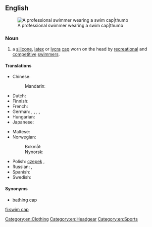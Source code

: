 ==English==
[[Image:Eamon Sullivan - 4x100 Beijing 2008.jpg|A professional swimmer wearing a swim cap|thumb]]

===Noun===
{{en-noun|head=[[swim]] [[cap]]}}

# a [[silicone]], [[latex]] or [[Lycra|lycra]] [[cap]] worn on the head by [[recreation]]al and [[competitive]] [[swimmer]]s.

====Translations====
{{trans-top|cap worn by swimmers}}
* Chinese:
*: Mandarin: {{t|cmn|泳帽|tr=yǒngmào|sc=Hani}}
* Dutch: {{t|nl|badmuts|f}}
* Finnish: {{t+|fi|uimalakki}}
* French: {{t|fr|bonnet de bain|m}}
* German: {{t-|de|Bademütze|f}}, {{t-|de|Badehaube|f}}, {{t-|de|Schwimmhaube}}, {{t-|de|Schwimmkappe|f}}, {{t+|de|Badekappe|f}}
* Hungarian: {{t+|hu|úszósapka}}
* Japanese: {{t|ja|水泳帽|tr=すいえいぼう, suieibō|sc=Jpan}}
{{trans-mid}}
* Maltese: {{t-|mt|kappa|f}}
* Norwegian:
*: Bokmål: {{t+|nb|badehette|m|f}}
*: Nynorsk: {{t-|nn|badehette|f}}
* Polish: [[czepek]] {{m}}, {{t|pl|czepek pływacki|m}}
* Russian: {{t|ru|шапочка для купания|f|tr=šápočka dlja kupánija|sc=Cyrl}}, {{t|ru|шапочка|f|tr=šápočka|sc=Cyrl}}
* Spanish: {{t-|es|gorro de natación|m}}
* Swedish: {{t-|sv|badmössa|c}}
{{trans-bottom}}

====Synonyms====
* [[bathing cap]]

[[Category:en:Clothing]]
[[Category:en:Headgear]]
[[Category:en:Sports]]

[[fi:swim cap]]